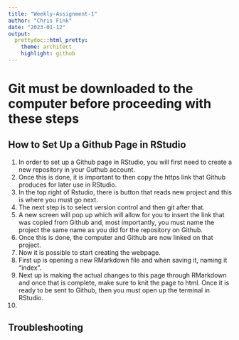 ```yaml
---
title: "Weekly-Assignment-1"
author: "Chris Fink"
date: "2023-01-12"
output:
  prettydoc::html_pretty:
    theme: architect
    highlight: github
---
```

# Git must be downloaded to the computer before proceeding with these steps
## How to Set Up a Github Page in RStudio  

1. In order to set up a Github page in RStudio, you will first need to create a new repository in your Guthub account.
2. Once this is done, it is important to then copy the https link that Github produces for later use in RStudio.
3. In the top right of Rstudio, there is button that reads new project and this is where you must go next.
4. The next step is to select version control and then git after that.
5. A new screen will pop up which will allow for you to insert the link that was copied from Github and, most importantly, you must name the project the same name as you did for the repository on Github.
6. Once this is done, the computer and Github are now linked on that project.
7. Now it is possible to start creating the webpage.
8. First up is opening a new RMarkdown file and when saving it, naming it "index".
9. Next up is making the actual changes to this page through RMarkdown and once that is complete, make sure to knit the page to html.
Once it is ready to be sent to Github, then you must open up the terminal in RStudio.
10. 


## Troubleshooting  
